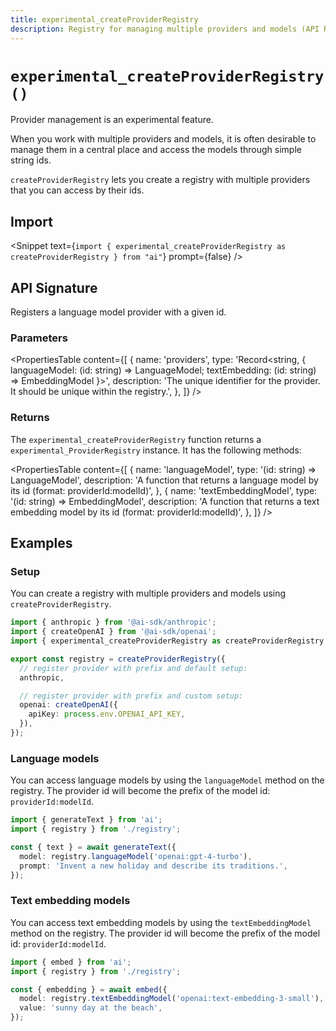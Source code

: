 ```yaml
---
title: experimental_createProviderRegistry
description: Registry for managing multiple providers and models (API Reference)
---
```


# `experimental_createProviderRegistry()`

<Note>Provider management is an experimental feature.</Note>

When you work with multiple providers and models, it is often desirable to manage them
in a central place and access the models through simple string ids.

`createProviderRegistry` lets you create a registry with multiple providers that you
can access by their ids.

## Import

<Snippet
  text={`import { experimental_createProviderRegistry as createProviderRegistry } from "ai"`}
  prompt={false}
/>

## API Signature

Registers a language model provider with a given id.

### Parameters

<PropertiesTable
  content={[
    {
      name: 'providers',
      type: 'Record<string, { languageModel: (id: string) => LanguageModel; textEmbedding: (id: string) => EmbeddingModel<string> }>',
      description:
        'The unique identifier for the provider. It should be unique within the registry.',
    },
  ]}
/>

### Returns

The `experimental_createProviderRegistry` function returns a `experimental_ProviderRegistry` instance. It has the following methods:

<PropertiesTable
  content={[
    {
      name: 'languageModel',
      type: '(id: string) => LanguageModel',
      description:
        'A function that returns a language model by its id (format: providerId:modelId)',
    },
    {
      name: 'textEmbeddingModel',
      type: '(id: string) => EmbeddingModel<string>',
      description:
        'A function that returns a text embedding model by its id (format: providerId:modelId)',
    },
  ]}
/>

## Examples

### Setup

You can create a registry with multiple providers and models using `createProviderRegistry`.

```ts
import { anthropic } from '@ai-sdk/anthropic';
import { createOpenAI } from '@ai-sdk/openai';
import { experimental_createProviderRegistry as createProviderRegistry } from 'ai';

export const registry = createProviderRegistry({
  // register provider with prefix and default setup:
  anthropic,

  // register provider with prefix and custom setup:
  openai: createOpenAI({
    apiKey: process.env.OPENAI_API_KEY,
  }),
});
```

### Language models

You can access language models by using the `languageModel` method on the registry.
The provider id will become the prefix of the model id: `providerId:modelId`.

```ts highlight={"5"}
import { generateText } from 'ai';
import { registry } from './registry';

const { text } = await generateText({
  model: registry.languageModel('openai:gpt-4-turbo'),
  prompt: 'Invent a new holiday and describe its traditions.',
});
```

### Text embedding models

You can access text embedding models by using the `textEmbeddingModel` method on the registry.
The provider id will become the prefix of the model id: `providerId:modelId`.

```ts highlight={"5"}
import { embed } from 'ai';
import { registry } from './registry';

const { embedding } = await embed({
  model: registry.textEmbeddingModel('openai:text-embedding-3-small'),
  value: 'sunny day at the beach',
});
```
